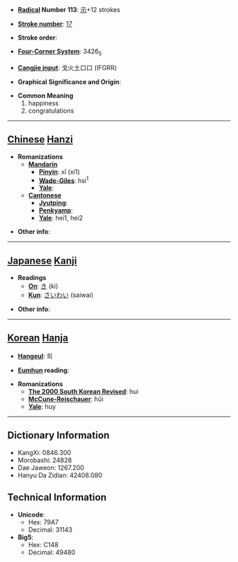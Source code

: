 * '''[[Wiktionary:Chinese radical index| Radical]] Number 113''': [[Wiktionary:Chinese radical index 示|示]]+12 strokes

* '''[[Wiktionary:Chinese total strokes index|Stroke number]]''': [[Wiktionary:Chinese total strokes index 17|17]]

* '''Stroke order''': 

* '''[[Wiktionary:Chinese four corner index|Four-Corner System]]''': 3426<sub>5</sub>

* '''[[Wiktionary:Chinese Cangjie index|Cangjie input]]''': 戈火土口口 (IFGRR)

* '''Graphical Significance and Origin''': 

* '''Common Meaning'''
*#happiness
*# congratulations


----

== [[Chinese]] [[Hanzi]] ==

* '''Romanizations'''
** '''[[Mandarin]]'''
*** '''[[Pinyin]]''': xī (xi1)
*** '''[[Wade-Giles]]''': hsi<sup>1</sup>
*** '''[[Yale]]''': 
** '''[[Cantonese]]'''
*** '''[[Jyutping]]''':
*** '''[[Penkyamp]]''': 
*** '''[[Yale]]''': hei1, hei2

* '''Other info''': 

----

== [[Japanese]] [[Kanji]] ==

* '''Readings'''
** '''[[On]]''': [[き]] (ki)
** '''[[Kun]]''': [[さいわい]] (saiwai)

* '''Other info''':  

----

== [[Korean]] [[Hanja]] ==

* '''[[Hangeul]]''': 희

* '''[[Eumhun]] reading''': 

* '''Romanizations'''
** '''[[The 2000 South Korean Revised Romanization|The 2000 South Korean Revised]]''': hui
** '''[[McCune-Reischauer]]''': hŭi
** '''[[Yale]]''': huy

----

== Dictionary Information ==

* KangXi: 0846.300
* Morobashi: 24828
* Dae Jaweon: 1267.200
* Hanyu Da Zidian: 42408.080

== Technical Information ==

* '''Unicode''':
** Hex: 79A7
** Decimal: 31143
* '''Big5''':
** Hex: C148
** Decimal: 49480